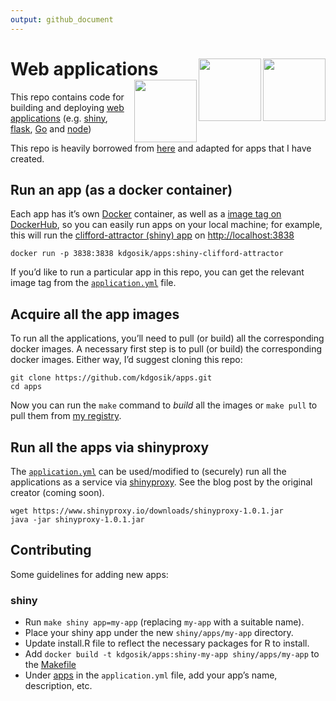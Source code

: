 ```yaml
---
output: github_document
---
```


<!-- README.md is generated from README.Rmd. Please edit that file -->

# Web applications <img src="http://logo-logos.com/wp-content/uploads/2016/10/Docker_logo_logotype.png" width=100 align="right" /> <img src="https://www.rstudio.com/wp-content/uploads/2014/04/shiny.png" width=100 align="right" /> <img src="http://flask.pocoo.org/static/logo/flask.png" width=100 align="right" /> 

This repo contains code for building and deploying [web applications](https://en.wikipedia.org/wiki/Web_application) (e.g. [shiny](https://cran.r-project.org/package=shiny),
[flask](http://flask.pocoo.org/), 
[Go](https://golang.org/doc/articles/wiki/) and
[node](https://medium.com/@adnanrahic/hello-world-app-with-node-js-and-express-c1eb7cfa8a30))

This repo is heavily borrowed from [here](https://github.com/cpsievert/apps) and adapted for apps that I have created.  

## Run an app (as a docker container)

Each app has it's own [Docker](https://www.docker.com/) container, as well as a [image tag on DockerHub](https://hub.docker.com/r/kdgosik/apps/builds/), so you can easily run apps on your local machine; for example, this will run the [clifford-attractor (shiny) app](https://github.com/kdgosik/apps/tree/master/shiny/apps/clifford-attractor) on <http://localhost:3838>

```shell
docker run -p 3838:3838 kdgosik/apps:shiny-clifford-attractor
```

If you'd like to run a particular app in this repo, you can get the relevant image tag from the [`application.yml`](https://github.com/kdgosik/apps/blob/master/application.yml) file.

## Acquire all the app images

To run all the applications, you'll need to pull (or build) all the corresponding docker images. A necessary first step is to pull (or build) the corresponding docker images. Either way, I'd suggest cloning this repo:

```shell
git clone https://github.com/kdgosik/apps.git
cd apps
```

Now you can run the `make` command to *build* all the images or `make pull` to pull them from [my registry](https://hub.docker.com/r/kdgosik/apps/).

## Run all the apps via shinyproxy

The [`application.yml`](https://github.com/cpsievert/apps/blob/master/application.yml) can be used/modified to (securely) run all the applications as a service via [shinyproxy](https://www.shinyproxy.io/). See the blog post by the original creator (coming soon).

```shell
wget https://www.shinyproxy.io/downloads/shinyproxy-1.0.1.jar
java -jar shinyproxy-1.0.1.jar
```

## Contributing

Some guidelines for adding new apps:

### shiny

* Run `make shiny app=my-app` (replacing `my-app` with a suitable name).
* Place your shiny app under the new `shiny/apps/my-app` directory.
* Update install.R file to reflect the necessary packages for R to install.
* Add `docker build -t kdgosik/apps:shiny-my-app shiny/apps/my-app` to the [Makefile](https://github.com/kdgosik/apps/blob/Makefile)
* Under [apps](https://github.com/kdgosik/apps/blob/master/application.yml) in the `application.yml` file, add your app's name, description, etc.
